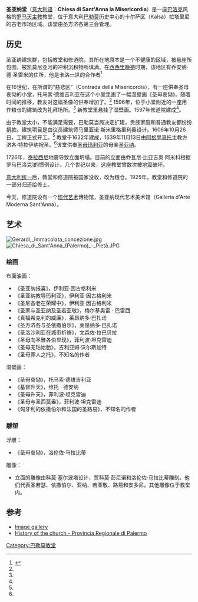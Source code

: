 {{Infobox religious building
| building_name         = 圣亚纳堂
| native_name           = Chiesa di Sant'Anna la Misericordia
| image                 = Chiesa di Sant'Anna (Palermo) - Facciata.JPG
| caption               = 立面
| location              =意大利[[巴勒莫|巴勒莫]]
| coordinates           = {{coord|38|06|55|N|13|21|55|E|display=inline,title}}
| religious_affiliation = [[罗马天主教|罗马天主教]]
| rite                  = [[罗马礼|罗马礼]]
| province              = [[天主教巴勒莫总教区|天主教巴勒莫总教区]]
| website               = {{url|http://www.chiesasantannator.it/|Official site}}
| architect             = Mariano Smiriglio, Giovanni Biagio Amico
| architecture_style    =[[巴洛克|巴洛克]]、文艺复兴
| groundbreaking        = 1606
| year_completed        = 1632
}}
'''圣亚纳堂'''（[[意大利语|意大利语]]：'''Chiesa di Sant'Anna la Misericordia'''）是一座[[巴洛克|巴洛克]]风格的[[罗马天主教|罗马天主教]]教堂，位于意大利[[巴勒莫|巴勒莫]]历史中心的卡尔萨区（Kalsa）拉塔里尼的古老市场区域。该堂由圣方济各第三会管理。

== 历史 ==
圣亚纳建筑群，包括教堂和修道院，其所在地原本是一个不健康的区域，被悬崖所包围，被凯莫尼亚河的冲积沉积物所填满。在[[西西里晚祷|西西里晚祷]]时期，该地区有乔安纳·德·圣雷米的住所，他是[[查理一世_(那不勒斯)|卡洛一世]]的合作者<ref name="G.Palermo">{{cite web |url=https://books.google.it/books?id=tlsUAAAAQAAJ&printsec=frontcover&hl=it&source=gbs_ge_summary_r&cad=0#v=onepage&q&f=false |title=Gaspare Palermo, ''Guida istruttiva per potersi conoscere tutte le magnificenze della Città di Palermo'', Volume secondo, Palermo, Reale Stamperia, 1816, p. 187-196 |publisher= |date= |accessdate= |archive-date=2020-10-27 |archive-url=https://web.archive.org/web/20201027211744/https://books.google.it/books?id=tlsUAAAAQAAJ&printsec=frontcover&hl=it&source=gbs_ge_summary_r&cad=0#v=onepage&q&f=false |dead-url=no }}</ref>

在16世纪，在所谓的“慈悲区”（Contrada della Misericordia），有一座供奉圣母哀恸的小堂，托马索·德维吉利亚在这个小堂里画了一幅湿壁画《圣母哀恸》。随着时间的推移，教友对这幅圣像的供奉增加了。<ref name="G.Palermo"/> 1596年，位于小堂附近的一座用作粮仓的建筑改为礼拜场所。<ref name="G.Palermo"/> 新教堂里悬挂了湿壁画。1597年修道院建成<ref name="G.Palermo"/>。

由于教堂太小，不能满足需要，巴勒莫当局决定扩建，贵族家庭和普通教友都纷纷捐款。建筑项目是由议员建筑师马里亚诺·斯米里格里利奥设计。1606年10月26日，工程正式开工。<ref name="G.Palermo"/> 教堂于1632年建成，1639年11月13日由[[阿格里真托|阿格里真托]]主教方济各·特拉伊纳祝圣。<ref name="G.Palermo"/>该堂供奉[[圣母玛利亚|圣母玛利亚]]的母亲[[圣亚纳|圣亚纳]]。

1726年，[[泰拉西尼|泰拉西尼]]地震导致立面坍塌。目前的立面由乔瓦尼·比亚吉奥·阿米科根据罗马巴洛克]的惯例设计。几个世纪以来，这座教堂曾数次被地震破坏。

[[意大利统一|意大利统一]]后，教堂和修道院被国家没收，改为粮仓。1925年，教堂和修道院的一部分归还给修士。

今天，修道院设有一个[[现代艺术|现代艺术]]博物馆，圣亚纳现代艺术美术馆（Galleria d'Arte Moderna Sant'Anna）。

==艺术==
[[File:Gerardi,_Immacolata_concezione.jpg|thumb]]
[[File:Chiesa_di_Sant'Anna_(Palermo)_-_Pietà.JPG|thumb]]

=== 绘画===
布面油画：
*《圣亚纳报喜》，伊利亚·因古格利米
*《圣亚纳教导玛利亚》，伊利亚·因古格利米
*《圣尼各老在荣耀中》，伊利亚·因古格利米
*《圣家与圣亚纳及圣若亚敬》，梅尔基奥雷 · 巴雷西
*《真福希克利的威廉》，莱昂纳多·巴扎诺
*《圣方济各与圣依撒伯尔》，莱昂纳多·巴扎诺
*《圣洛沙利亚在城市祈祷》，文森佐·拉巴贝拉
*《圣母向圣雅各伯显现》，菲利波·坦克雷迪
*《圣母无玷始胎》，吉利亚姆·沃尔斯加特
*《圣母罪人之托》，不知名的作者

湿壁画：
*《圣母哀恸》，托马索·德维吉利亚
*《基督升天》，维托 · 德安纳
*《圣母升天》，菲利波·坦克雷迪
*《圣母与圣西莫盎》，菲利波·坦克雷迪
*《匈牙利的依撒伯尔和法国的圣路易》，不知名的作者

=== 雕塑 ===
浮雕：
*《圣母哀恸》，洛伦佐·马拉比蒂
雕像：
*立面的雕像由科莫·塞尔波塔设计，贾科莫·彭尼诺和洛伦佐·马拉比蒂雕刻。他们代表圣若瑟、依撒伯尔、亚纳、若亚敬、路易和安多尼。其他雕像位于教堂内。

== 参考 ==
<references />
*[http://palermodintorni.blogspot.it/search/label/%28CHIESA%3A%20SANT%27ANNA%29 Image gallery] {{Wayback|url=http://palermodintorni.blogspot.it/search/label/%28CHIESA%3A%20SANT%27ANNA%29 |date=20160213121255 }}
*[http://www.provincia.palermo.it/turismo/tesori_d_arte_a_palermo/00011847_Chiesa_Sant__Anna.html History of the church - Provincia Regionale di Palermo] {{Wayback|url=http://www.provincia.palermo.it/turismo/tesori_d_arte_a_palermo/00011847_Chiesa_Sant__Anna.html |date=20131113183413 }}
[[Category:巴勒莫教堂|Category:巴勒莫教堂]]